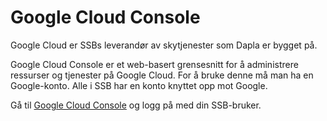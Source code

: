 # Google Cloud Console

Google Cloud er SSBs leverandør av skytjenester som Dapla er bygget på.

Google Cloud Console er et web-basert grensesnitt for å administrere ressurser og tjenester på Google Cloud. For å bruke denne må man ha en Google-konto. Alle i SSB har en konto knyttet opp mot Google.

::: {.callout-note appearance="simple"}
Gå til [Google Cloud Console](https://console.cloud.google.com/) og logg på med din SSB-bruker.
:::

